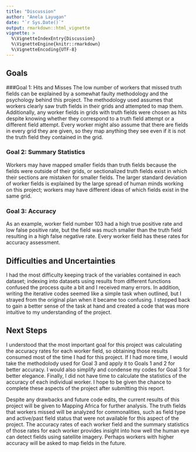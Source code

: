 ```yaml
---
title: "Discussion"
author: "Anela Layugan"
date: "`r Sys.Date()`"
output: rmarkdown::html_vignette
vignette: >
  %\VignetteIndexEntry{Discussion}
  %\VignetteEngine{knitr::rmarkdown}
  %\VignetteEncoding{UTF-8}
---
```


## Goals

###Goal 1: Hits and Misses
The low number of workers that missed truth fields can be explained by a somewhat faulty methodology and the psychology behind this project. The methodology used assumes that workers clearly saw truth fields in their grids and attempted to map them. Additionally, any worker fields in grids with truth fields were chosen as hits despite knowing whether they correspond to a truth field attempt or a different field attempt. Every worker might also assume that there are fields in every grid they are given, so they map anything they see even if it is not the truth field they contained in the grid.


### Goal 2: Summary Statistics
Workers may have mapped smaller fields than truth fields because the fields were outside of their grids, or sectionalized truth fields exist in which their sections are mistaken for smaller fields. The larger standard deviation of worker fields is explained by the large spread of human minds working on this project; workers may have different ideas of which fields exist in the same grid.


### Goal 3: Accuracy
As an example, worker field number 103 had a high true positive rate and low false positive rate, but the field was much smaller than the truth field resulting in a high false negative rate. Every worker field has these rates for accuracy assessment.


## Difficulties and Uncertainties
I had the most difficulty keeping track of the variables contained in each dataset; indexing into datasets using results from different functions confused the process quite a bit and I received many errors. In addition, writing the iterative codes seemed like a simple task when outlined, but I strayed from the original plan when it became too confusing. I stepped back to gain a better sense of the task at hand and created a code that was more intuitive to my understanding of the project.


## Next Steps
I understood that the most important goal for this project was calculating the accuracy rates for each worker field, so obtaining those results consumed most of the time I had for this project. If I had more time, I would take the methodolody used for Goal 3 and apply it to Goals 1 and 2 for better accuracy. I would also simplify and condense my codes for Goal 3 for better elegance. Finally, I did not have time to calculate the statistics of the accuracy of each individual worker. I hope to be given the chance to complete these aspects of the project after submitting this report.

Despite any drawbacks and future code edits, the current results of this project will be given to Mapping Africa for further analysis. The truth fields that workers missed will be analyzed for commonalities, such as field type and active/past field status that were not available for this aspect of the project. The accuracy rates of each worker field and the summary statistics of those rates for each worker provides insight into how well the human eye can detect fields using satellite imagery. Perhaps workers with higher accuracy will be asked to map fields in the future.
